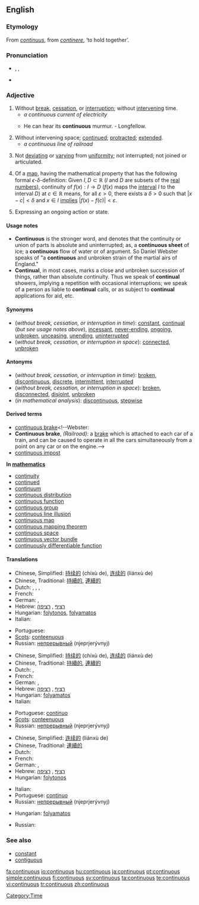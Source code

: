 {{wikipedia|Continuity}}
==English==

===Etymology===
From {{L.}} ''[[continuus]]'', from ''[[continere]]'', ‘to hold together’.

===Pronunciation===
* {{AHD|kən-tĭnʹyo͞o-əs}}, {{IPA|/kənˈtɪnjuəs/}}, {{SAMPA|/k@n"tInju@s/}}
* {{audio|en-us-continuous.ogg|Audio (US)}}

===Adjective===
{{en-adj|-}}

# Without [[break]], [[cessation]], or [[interruption]]; without [[intervene|intervening]] time.
#* ''a continuous current of electricity''
#* {{rfdate}} He can hear its '''continuous''' murmur.   - Longfellow.
# Without intervening space; [[continue]]d; [[protract]]ed; [[extend]]ed.
#* ''a continuous line of railroad''
# {{botany}} Not [[deviate|deviating]] or [[vary]]ing from [[uniformity]]; not interrupted; not joined or articulated.
# {{analysis}} Of a [[map]], having the mathematical property that has the following formal <math>\epsilon</math>-<math>\delta</math>-definition: Given <math>I,D\subset\mathbb{R}</math> (''I'' and ''D'' are subsets of the [[real numbers]]), continuity of <math>f(x):I \to D</math> (<math>f(x)</math> maps the [[interval]] ''I'' to the interval ''D'') at <math>c\in\mathbb{R}</math> means, for all <math>\varepsilon>0</math>, there exists a <math>\delta>0</math> such that <math>|x-c|<\delta</math> and <math>x\in I</math> [[implies]] <math>|f(x)-f(c)|<\varepsilon</math>.
# {{grammar}} Expressing an ongoing action or state.

====Usage notes====
* '''Continuous''' is the stronger word, and denotes that the continuity or union of parts is absolute and uninterrupted; as, a '''continuous sheet''' of ice; a '''continuous''' flow of water or of argument. So Daniel Webster speaks of "a '''continuous''' and unbroken strain of the martial airs of England."
* '''Continual''', in most cases, marks a close and unbroken succession of things, rather than absolute continuity. Thus we speak of '''continual''' showers, implying a repetition with occasional interruptions; we speak of a person as liable to '''continual''' calls, or as subject to '''continual''' applications for aid, etc.

====Synonyms====
* (''without break, cessation, or interruption in time''): [[constant]], [[continual]] (''but see usage notes above''), [[incessant]], [[never-ending]], [[ongoing]], [[unbroken]], [[unceasing]], [[unending]], [[uninterrupted]]
* (''without break, cessation, or interruption in space''): [[connected]], [[unbroken]]

====Antonyms====
* (''without break, cessation, or interruption in time''): [[broken]], [[discontinuous]], [[discrete]], [[intermittent]], [[interrupted]]
* (''without break, cessation, or interruption in space''): [[broken]], [[disconnected]], [[disjoint]], [[unbroken]]
* (''in mathematical analysis''): [[discontinuous]], [[stepwise]]
<!--where does this one, from Webster, belong? [[batch]]-->

====Derived terms====
* [[continuous brake]]<!--Webster:
*'''Continuous brake''', ''(Railroad):'' a [[brake]] which is attached to each car of a train, and can be caused to operate in all the cars simultaneously from a point on any car or on the engine.-->
* [[continuous impost]]<!--Webster: *'''Continuous impost'''. See [[Impost]].-->

'''In [[mathematics]]''' <!-- from the index of MathWorld -->
* [[continuity]]
* [[continued]]
* [[continuum]]
* [[continuous distribution]]
* [[continuous function]]
* [[continuous group]]
* [[continuous line illusion]]
* [[continuous map]]
* [[continuous mapping theorem]]
* [[continuous space]]
* [[continuous vector bundle]]
* [[continuously differentiable function]]

====Translations====
{{trans-top|without break, cessation, or interruption in time}}
* Chinese, Simplified: [[持续的]] (chíxù de), [[连续的]] (liánxù de)
* Chinese, Traditional: [[持續的]], [[連續的]]
* Dutch: {{t+|nl|continu}}, {{t-|nl|voortdurend}}, {{t|nl|ononderbroken}}, {{t|nl|aanhoudend}}
* French: {{t+|fr|continu}}
* German: {{t+|de|kontinuierlich}}, {{t+|de|stetig}}
* Hebrew: [[רציף]] {{romanization of Hebrew|ratzíf}} {{m}}, [[רציפה]] {{romanization of Hebrew|retzifá}} {{f}}
* Hungarian: [[folytonos]], [[folyamatos]]
* Italian: {{t+|it|continuo}}
{{trans-mid}}
* Portuguese: {{t+|pt|contínuo}}
* [[Scots]]: [[conteenuous]]
* Russian: [[непрерывный]] (njeprjerývnyj)
{{trans-bottom}}

{{trans-top|without break, cessation, or interruption in space}}
* Chinese, Simplified: [[持续的]] (chíxù de), [[连续的]] (liánxù de)
* Chinese, Traditional: [[持續的]], [[連續的]]
* Dutch: {{t+|nl|continu}}, {{t|nl|ononderbroken}}
* French: {{t+|fr|continu}}
* German: {{t+|de|kontinuierlich}}, {{t+|de|stetig}}
* Hebrew: [[רציף]] {{romanization of Hebrew|ratzíf}} {{m}}, [[רציפה]] {{romanization of Hebrew|retzifá}} {{f}}
* Hungarian: [[folyamatos]]
* Italian: {{t+|it|continuo}}
{{trans-mid}}
* Portuguese: [[contínuo]]
* [[Scots]]: [[conteenuous]]
* Russian: [[непрерывный]] (njeprjerývnyj)
{{trans-bottom}}

{{trans-top|in botany}}
{{trans-mid}}
{{trans-bottom}}

{{trans-top|in mathematical analysis}}
* Chinese, Simplified: [[连续的]] (liánxù de)
* Chinese, Traditional: [[連續的]]
* Dutch: {{t+|nl|continu}}
* French: {{t+|fr|continu}}
* German: {{t+|de|kontinuierlich}}, {{t+|de|stetig}}
* Hebrew: [[רציף]] {{romanization of Hebrew|ratzíf}} {{m}}, [[רציפה]] {{romanization of Hebrew|retzifá}} {{f}}
* Hungarian: [[folytonos]]
{{trans-mid}}
* Italian: {{t+|it|continuo}}
* Portuguese: [[contínuo]]
* Russian: [[непрерывный]] (njeprjerývnyj)
{{trans-bottom}}

{{trans-top|in grammar}}
* Hungarian: [[folyamatos]]
{{trans-mid}}
* Russian: {{t+|ru|длительный|tr=dlitjel'nýj|sc=Cyrl}}
{{trans-bottom}}

===See also===
*[[constant]]
*[[contiguous]]

[[Category:Time]]

[[fa:continuous]]
[[io:continuous]]
[[hu:continuous]]
[[ja:continuous]]
[[pt:continuous]]
[[simple:continuous]]
[[fi:continuous]]
[[sv:continuous]]
[[ta:continuous]]
[[te:continuous]]
[[vi:continuous]]
[[tr:continuous]]
[[zh:continuous]]